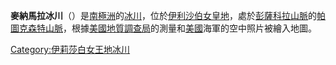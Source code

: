 {{coord|84|20|S|63|40|W|source:GNIS|display=title}}

'''麥納馬拉冰川'''（{{lang-en|MacNamara Glacier}}）是[[南極洲|南極洲]]的[[冰川|冰川]]，位於[[伊利沙伯女皇地|伊利沙伯女皇地]]，處於[[彭薩科拉山脈|彭薩科拉山脈]]的[[帕圖克森特山脈|帕圖克森特山脈]]，根據[[美國地質調查局|美國地質調查局]]的測量和[[美國|美國]]海軍的空中照片被繪入地圖。

{{DEFAULTSORT:MacNamara Glacier}}
[[Category:伊莉莎白女王地冰川|Category:伊莉莎白女王地冰川]]


{{QueenElizabethLand-geo-stub}}